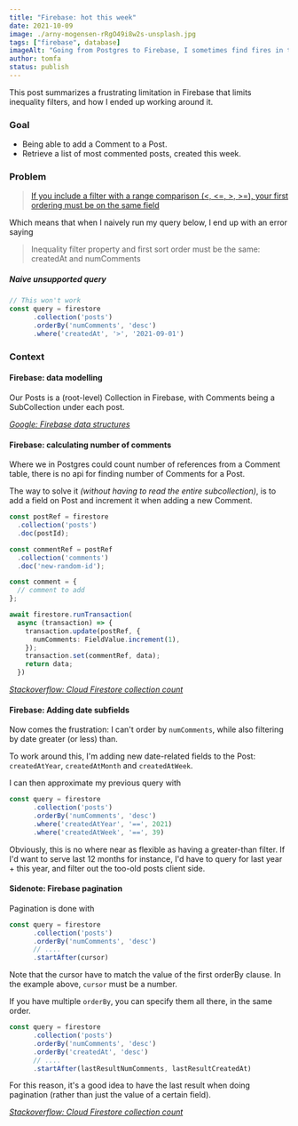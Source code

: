 ```yaml
---
title: "Firebase: hot this week"
date: 2021-10-09
image: ./arny-mogensen-rRgO49i8w2s-unsplash.jpg
tags: ["firebase", database]
imageAlt: "Going from Postgres to Firebase, I sometimes find fires in the most unexpected places. Image by @arnykoor on Unsplash"
author: tomfa
status: publish
---
```


This post summarizes a frustrating limitation in Firebase that limits inequality filters, and how I ended up working around it.

### Goal

- Being able to add a Comment to a Post.
- Retrieve a list of most commented posts, created this week.

### Problem

> [If you include a filter with a range comparison (<, <=, >, >=), your first ordering must be on the same field](https://cloud.google.com/firestore/docs/query-data/order-limit-data#limitations)

Which means that when I naively run my query below, I end up with an error saying

> Inequality filter property and first sort order must be the same: createdAt and numComments

##### Naive unsupported query

```ts
// This won't work
const query = firestore
      .collection('posts')
      .orderBy('numComments', 'desc')
      .where('createdAt', '>', '2021-09-01')
```

### Context

#### Firebase: data modelling

Our Posts is a (root-level) Collection in Firebase, with Comments being a SubCollection under each post.

_[Google: Firebase data structures](https://firebase.google.com/docs/firestore/manage-data/structure-data)_


#### Firebase: calculating number of  comments

Where we in Postgres could count number of references from a Comment table, there is no api for finding number of Comments
for a Post.

The way to solve it _(without having to read the entire subcollection)_, is to add a field on Post and increment it when adding a new Comment.

```ts
const postRef = firestore
  .collection('posts')
  .doc(postId);

const commentRef = postRef
  .collection('comments')
  .doc('new-random-id');

const comment = {
  // comment to add
};

await firestore.runTransaction(
  async (transaction) => {
    transaction.update(postRef, {
      numComments: FieldValue.increment(1),
    });
    transaction.set(commentRef, data);
    return data;
  })
```

_[Stackoverflow: Cloud Firestore collection count](https://stackoverflow.com/questions/46554091/cloud-firestore-collection-count)_


#### Firebase: Adding date subfields

Now comes the frustration: I can't order by `numComments`, while also filtering by date greater (or less) than.

To work around this, I'm adding new date-related fields to the Post: `createdAtYear`, `createdAtMonth` and `createdAtWeek`. 

I can then approximate my previous query with

```ts
const query = firestore
      .collection('posts')
      .orderBy('numComments', 'desc')
      .where('createdAtYear', '==', 2021)
      .where('createdAtWeek', '==', 39)
```

Obviously, this is no where near as flexible as having a greater-than filter. If I'd want to serve last 12 months for instance, 
I'd have to query for last year + this year, and filter out the too-old posts client side.


#### Sidenote: Firebase pagination

Pagination is done with 

```ts
const query = firestore
      .collection('posts')
      .orderBy('numComments', 'desc')
      // ....
      .startAfter(cursor)
```

Note that the cursor have to match the value of the first orderBy clause. In the example above, `cursor` must be a number.

If you have multiple `orderBy`, you can specify them all there, in the same order.

```ts
const query = firestore
      .collection('posts')
      .orderBy('numComments', 'desc')
      .orderBy('createdAt', 'desc')
      // ....
      .startAfter(lastResultNumComments, lastResultCreatedAt)
```

For this reason, it's a good idea to have the last result when doing pagination (rather than just the value of a certain field).


_[Stackoverflow: Cloud Firestore collection count](https://stackoverflow.com/questions/46554091/cloud-firestore-collection-count)_